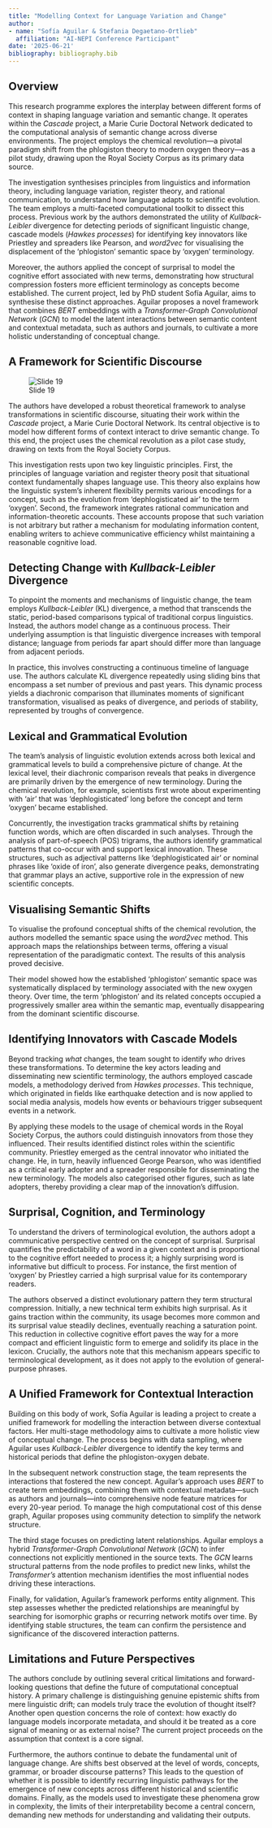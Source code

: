 ```yaml
---
title: "Modelling Context for Language Variation and Change"
author:
- name: "Sofía Aguilar & Stefania Degaetano-Ortlieb"
  affiliation: "AI-NEPI Conference Participant"
date: '2025-06-21'
bibliography: bibliography.bib
---
```

## Overview {.unnumbered}

This research programme explores the interplay between different forms of context in shaping language variation and semantic change. It operates within the *Cascade* project, a Marie Curie Doctoral Network dedicated to the computational analysis of semantic change across diverse environments. The project employs the chemical revolution—a pivotal paradigm shift from the phlogiston theory to modern oxygen theory—as a pilot study, drawing upon the Royal Society Corpus as its primary data source.

The investigation synthesises principles from linguistics and information theory, including language variation, register theory, and rational communication, to understand how language adapts to scientific evolution. The team employs a multi-faceted computational toolkit to dissect this process. Previous work by the authors demonstrated the utility of *Kullback-Leibler* divergence for detecting periods of significant linguistic change, cascade models (*Hawkes processes*) for identifying key innovators like Priestley and spreaders like Pearson, and *word2vec* for visualising the displacement of the 'phlogiston' semantic space by 'oxygen' terminology.

Moreover, the authors applied the concept of surprisal to model the cognitive effort associated with new terms, demonstrating how structural compression fosters more efficient terminology as concepts become established. The current project, led by PhD student Sofía Aguilar, aims to synthesise these distinct approaches. Aguilar proposes a novel framework that combines *BERT* embeddings with a *Transformer-Graph Convolutional Network* (*GCN*) to model the latent interactions between semantic content and contextual metadata, such as authors and journals, to cultivate a more holistic understanding of conceptual change.

## A Framework for Scientific Discourse

![Slide 19](images/ai-nepi_019_slide_19.png)

The authors have developed a robust theoretical framework to analyse transformations in scientific discourse, situating their work within the *Cascade* project, a Marie Curie Doctoral Network. Its central objective is to model how different forms of context interact to drive semantic change. To this end, the project uses the chemical revolution as a pilot case study, drawing on texts from the Royal Society Corpus.

This investigation rests upon two key linguistic principles. First, the principles of language variation and register theory posit that situational context fundamentally shapes language use. This theory also explains how the linguistic system’s inherent flexibility permits various encodings for a concept, such as the evolution from 'dephlogisticated air' to the term 'oxygen'. Second, the framework integrates rational communication and information-theoretic accounts. These accounts propose that such variation is not arbitrary but rather a mechanism for modulating information content, enabling writers to achieve communicative efficiency whilst maintaining a reasonable cognitive load.

## Detecting Change with *Kullback-Leibler* Divergence

To pinpoint the moments and mechanisms of linguistic change, the team employs *Kullback-Leibler* (KL) divergence, a method that transcends the static, period-based comparisons typical of traditional corpus linguistics. Instead, the authors model change as a continuous process. Their underlying assumption is that linguistic divergence increases with temporal distance; language from periods far apart should differ more than language from adjacent periods.

In practice, this involves constructing a continuous timeline of language use. The authors calculate KL divergence repeatedly using sliding bins that encompass a set number of previous and past years. This dynamic process yields a diachronic comparison that illuminates moments of significant transformation, visualised as peaks of divergence, and periods of stability, represented by troughs of convergence.

## Lexical and Grammatical Evolution

The team's analysis of linguistic evolution extends across both lexical and grammatical levels to build a comprehensive picture of change. At the lexical level, their diachronic comparison reveals that peaks in divergence are primarily driven by the emergence of new terminology. During the chemical revolution, for example, scientists first wrote about experimenting with 'air' that was 'dephlogisticated' long before the concept and term 'oxygen' became established.

Concurrently, the investigation tracks grammatical shifts by retaining function words, which are often discarded in such analyses. Through the analysis of part-of-speech (POS) trigrams, the authors identify grammatical patterns that co-occur with and support lexical innovation. These structures, such as adjectival patterns like 'dephlogisticated air' or nominal phrases like 'oxide of iron', also generate divergence peaks, demonstrating that grammar plays an active, supportive role in the expression of new scientific concepts.

## Visualising Semantic Shifts

To visualise the profound conceptual shifts of the chemical revolution, the authors modelled the semantic space using the *word2vec* method. This approach maps the relationships between terms, offering a visual representation of the paradigmatic context. The results of this analysis proved decisive.

Their model showed how the established 'phlogiston' semantic space was systematically displaced by terminology associated with the new oxygen theory. Over time, the term 'phlogiston' and its related concepts occupied a progressively smaller area within the semantic map, eventually disappearing from the dominant scientific discourse.

## Identifying Innovators with Cascade Models

Beyond tracking *what* changes, the team sought to identify *who* drives these transformations. To determine the key actors leading and disseminating new scientific terminology, the authors employed cascade models, a methodology derived from *Hawkes processes*. This technique, which originated in fields like earthquake detection and is now applied to social media analysis, models how events or behaviours trigger subsequent events in a network.

By applying these models to the usage of chemical words in the Royal Society Corpus, the authors could distinguish innovators from those they influenced. Their results identified distinct roles within the scientific community. Priestley emerged as the central innovator who initiated the change. He, in turn, heavily influenced George Pearson, who was identified as a critical early adopter and a spreader responsible for disseminating the new terminology. The models also categorised other figures, such as late adopters, thereby providing a clear map of the innovation's diffusion.

## Surprisal, Cognition, and Terminology

To understand the drivers of terminological evolution, the authors adopt a communicative perspective centred on the concept of surprisal. Surprisal quantifies the predictability of a word in a given context and is proportional to the cognitive effort needed to process it; a highly surprising word is informative but difficult to process. For instance, the first mention of 'oxygen' by Priestley carried a high surprisal value for its contemporary readers.

The authors observed a distinct evolutionary pattern they term structural compression. Initially, a new technical term exhibits high surprisal. As it gains traction within the community, its usage becomes more common and its surprisal value steadily declines, eventually reaching a saturation point. This reduction in collective cognitive effort paves the way for a more compact and efficient linguistic form to emerge and solidify its place in the lexicon. Crucially, the authors note that this mechanism appears specific to terminological development, as it does not apply to the evolution of general-purpose phrases.

## A Unified Framework for Contextual Interaction

Building on this body of work, Sofía Aguilar is leading a project to create a unified framework for modelling the interaction between diverse contextual factors. Her multi-stage methodology aims to cultivate a more holistic view of conceptual change. The process begins with data sampling, where Aguilar uses *Kullback-Leibler* divergence to identify the key terms and historical periods that define the phlogiston-oxygen debate.

In the subsequent network construction stage, the team represents the interactions that fostered the new concept. Aguilar's approach uses *BERT* to create term embeddings, combining them with contextual metadata—such as authors and journals—into comprehensive node feature matrices for every 20-year period. To manage the high computational cost of this dense graph, Aguilar proposes using community detection to simplify the network structure.

The third stage focuses on predicting latent relationships. Aguilar employs a hybrid *Transformer-Graph Convolutional Network* (*GCN*) to infer connections not explicitly mentioned in the source texts. The *GCN* learns structural patterns from the node profiles to predict new links, whilst the *Transformer's* attention mechanism identifies the most influential nodes driving these interactions.

Finally, for validation, Aguilar's framework performs entity alignment. This step assesses whether the predicted relationships are meaningful by searching for isomorphic graphs or recurring network motifs over time. By identifying stable structures, the team can confirm the persistence and significance of the discovered interaction patterns.

## Limitations and Future Perspectives

The authors conclude by outlining several critical limitations and forward-looking questions that define the future of computational conceptual history. A primary challenge is distinguishing genuine epistemic shifts from mere linguistic drift; can models truly trace the evolution of thought itself? Another open question concerns the role of context: how exactly do language models incorporate metadata, and should it be treated as a core signal of meaning or as external noise? The current project proceeds on the assumption that context is a core signal.

Furthermore, the authors continue to debate the fundamental unit of language change. Are shifts best observed at the level of words, concepts, grammar, or broader discourse patterns? This leads to the question of whether it is possible to identify recurring linguistic pathways for the emergence of new concepts across different historical and scientific domains. Finally, as the models used to investigate these phenomena grow in complexity, the limits of their interpretability become a central concern, demanding new methods for understanding and validating their outputs.